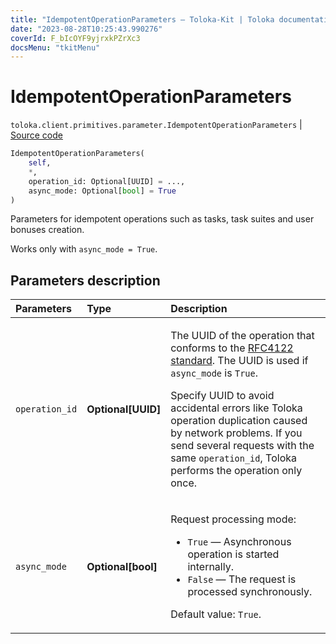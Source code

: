 ```yaml
---
title: "IdempotentOperationParameters — Toloka-Kit | Toloka documentation"
date: "2023-08-28T10:25:43.990276"
coverId: F_bIcOYF9yjrxkPZrXc3
docsMenu: "tkitMenu"
---
```


# IdempotentOperationParameters

`toloka.client.primitives.parameter.IdempotentOperationParameters` | [Source code](https://github.com/Toloka/toloka-kit/blob/v1.2.1/src/client/primitives/parameter.py#L16)

```python
IdempotentOperationParameters(
    self,
    *,
    operation_id: Optional[UUID] = ...,
    async_mode: Optional[bool] = True
)
```

Parameters for idempotent operations such as tasks, task suites and user bonuses creation.

Works only with `async_mode = True`.

## Parameters description

| Parameters | Type | Description |
| :----------| :----| :-----------|
`operation_id`|**Optional\[UUID\]**|<p>The UUID of the operation that conforms to the [RFC4122 standard](https://tools.ietf.org/html/rfc4122). The UUID is used if `async_mode` is `True`.</p> <p>Specify UUID to avoid accidental errors like Toloka operation duplication caused by network problems. If you send several requests with the same `operation_id`, Toloka performs the operation only once.</p>
`async_mode`|**Optional\[bool\]**|<p>Request processing mode:</p> <ul> <li>`True` — Asynchronous operation is started internally.</li> <li>`False` — The request is processed synchronously.</li> </ul> <p>Default value: `True`.</p>